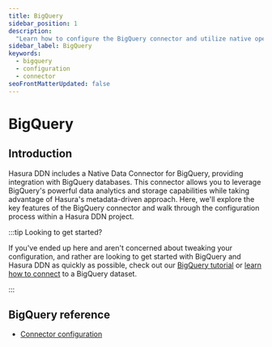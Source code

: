 ```yaml
---
title: BigQuery
sidebar_position: 1
description:
  "Learn how to configure the BigQuery connector and utilize native operations to extend your API's capability."
sidebar_label: BigQuery
keywords:
  - bigquery
  - configuration
  - connector
seoFrontMatterUpdated: false
---
```


# BigQuery

## Introduction

Hasura DDN includes a Native Data Connector for BigQuery, providing integration with BigQuery databases. This connector
allows you to leverage BigQuery's powerful data analytics and storage capabilities while taking advantage of Hasura's
metadata-driven approach. Here, we'll explore the key features of the BigQuery connector and walk through the
configuration process within a Hasura DDN project.

:::tip Looking to get started?

If you've ended up here and aren't concerned about tweaking your configuration, and rather are looking to get started
with BigQuery and Hasura DDN as quickly as possible, check out our
[BigQuery tutorial](/how-to-build-with-ddn/with-bigquery.mdx) or
[learn how to connect](/data-sources/connect-to-a-source.mdx) to a BigQuery dataset.

:::

## BigQuery reference

- [Connector configuration](/reference/connectors/bigquery/configuration.mdx)
